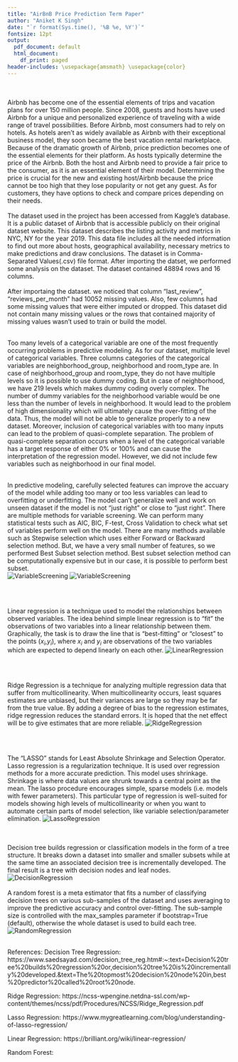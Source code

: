 ```yaml
---
title: "AirBnB Price Prediction Term Paper"
author: "Aniket K Singh"
date: "`r format(Sys.time(), '%B %e, %Y')`"
fontsize: 12pt
output:
  pdf_document: default
  html_document:
    df_print: paged
header-includes: \usepackage{amsmath} \usepackage{color}
---
```


\begin{Large}
Airbnb Price Prediction
\end{Large}
\
\begin{Large}
1. Introduction
\end{Large}
\
  Airbnb has become one of the essential elements of trips and vacation plans for over 150 million people. Since 2008, guests and hosts have used Airbnb for a unique and personalized experience of traveling with a wide range of travel possibilities. 
Before Airbnb, most consumers had to rely on hotels. As hotels aren't as widely available as Airbnb with their exceptional business model, they soon became the best vacation rental marketplace. \
Because of the dramatic growth of Airbnb, price prediction becomes one of the essential elements for their platform. As hosts typically determine the price of the Airbnb. Both the host and Airbnb need to provide a fair price to the consumer, as it is an essential element of their model. Determining the price is crucial for the new and existing host/Airbnb because the price cannot be too high that they lose popularity or not get any guest. As for customers, they have options to check and compare prices depending on their needs. 
\
\begin{Large}
2.	Data Preparation
\end{Large}
\
  The dataset used in the project has been accessed from Kaggle's database. It is a public dataset of Airbnb that is accessible publicly on their original dataset website. This dataset describes the listing activity and metrics in NYC, NY for the year 2019. This data file includes all the needed information to find out more about hosts, geographical availability, necessary metrics to make predictions and draw conclusions. The dataset is in Comma-Separated Values(.csv) file format. After importing the datset, we performed some analysis on the dataset. The dataset contained 48894 rows and 16 columns. 
\
\begin{Large}
2.1. Handling Missing Values
\end{Large}
\
  After importaing the dataset. we noticed that column "last_review", "reviews_per_month" had 10052 missing values. Also, few columns had some missing values that were either imputed or dropped. This dataset did not contain many missing values or the rows that contained majority of missing values wasn't used to train or build the model. 
\
\begin{Large}
2.2. Dealing with categorical inputs:
\end{Large}
\
  Too many levels of a categorical variable are one of the most frequently occurring problems in predictive modeling. As for our dataset, multiple level of categorical variables. Three columns categories of the categorical variables  are neighborhood_group, neighborhood and room_type are. In case of neighborhood_group and room_type, they do not have multiple levels so it is possible to use dummy coding. But in case of neighborhood, we have 219 levels which makes dummy coding overly complex. The number of dummy variables for the neighborhood variable would be one less than the number of levels in neighborhood. It would lead to the problem of high dimensionality which will ultimately cause the over-fitting of the data. Thus, the model will not be able to generalize properly to a new dataset. Moreover, inclusion of categorical variables with too many inputs can lead to the problem of quasi-complete separation. The problem of quasi-complete separation occurs when a level of the categorical variable has a target response of either 0% or 100% and can cause the interpretation of the regression model. However, we did not include few variables such as neighborhood in our final model. 
\

\begin{Large}
2.3. Variable screening: 
\end{Large}
\
  In predictive modeling, carefully selected features can improve the accuary of the model while adding too many or too less variables can lead to overfitting or underfitting. The model can't generalize well and work on unseen dataset if the model is not "just right" or close to "just right". There are multiple methods for variable screening. We can perform many statistical tests such as AIC, BIC, F-test, Cross Validation to check what set of variables perform well on the model. There are many methods available such as Stepwise selection which uses either Forward or Backward selection method. But, we have a very small number of features, so we performed Best Subset selection method. Best subset selection method can be computationally expensive but in our case, it is possible to perform best subset.  
![VariableScreening](~/AirBnbSeniorProject/images/variableBest.png)
![VariableScreening](~/AirBnbSeniorProject/images/plotAIC.png)
\

\
\begin{Large}
3. Models Used: 
\end{Large}
\
\begin{Large}
Linear Regression 
\end{Large}
  Linear regression is a technique used to model the relationships between observed variables. The idea behind simple linear regression is to "fit" the observations of two variables into a linear relationship between them. Graphically, the task is to draw the line that is "best-fitting" or "closest" to the points ($x_i$,$y_i$), where $x_i$ and $y_i$ are observations of the two variables which are expected to depend linearly on each other.
![LinearRegression](~/AirBnbSeniorProject/images/linear.png)

\
\begin{Large}
Ridge Regression 
\end{Large}
\
  Ridge Regression is a technique for analyzing multiple regression data that suffer from multicollinearity. When multicollinearity occurs, least squares estimates are unbiased, but their variances are large so they may be far from the true value. By adding a degree of bias to the regression estimates, ridge regression reduces the standard errors.
It is hoped that the net effect will be to give estimates that are more reliable.
![RidgeRegression](~/AirBnbSeniorProject/images/ridge.jpeg)

\
\begin{Large}
Lasso Regression 
\end{Large}
\
  The “LASSO” stands for Least Absolute Shrinkage and Selection Operator. Lasso regression is a regularization technique. It is used over regression methods for a more accurate prediction. This model uses shrinkage. Shrinkage is where data values are shrunk towards a central point as the mean. The lasso procedure encourages simple, sparse models (i.e. models with fewer parameters). This particular type of regression is well-suited for models showing high levels of multicollinearity or when you want to automate certain parts of model selection, like variable selection/parameter elimination.
![LassoRegression](~/AirBnbSeniorProject/images/lasso.png)

\
\begin{Large}
Decision Tree Regression 
\end{Large}
\
  Decision tree builds regression or classification models in the form of a tree structure. It breaks down a dataset into smaller and smaller subsets while at the same time an associated decision tree is incrementally developed. The final result is a tree with decision nodes and leaf nodes. 
\
![DecisionRegression](~/AirBnbSeniorProject/images/tree.png)
\
\begin{Large}
Random Forest Regression 
\end{Large}
\
A random forest is a meta estimator that fits a number of classifying decision trees on various sub-samples of the dataset and uses averaging to improve the predictive accuracy and control over-fitting. The sub-sample size is controlled with the max_samples parameter if bootstrap=True (default), otherwise the whole dataset is used to build each tree.
![RandomRegression](~/AirBnbSeniorProject/images/random.png)
\
\begin{Large}
3. Analysis/Result 
\end{Large}
\
\begin{Large}
3.1 The Linear Regression Model 
\end{Large}




















References: 
Decision Tree Regression: https://www.saedsayad.com/decision_tree_reg.htm#:~:text=Decision%20tree%20builds%20regression%20or,decision%20tree%20is%20incrementally%20developed.&text=The%20topmost%20decision%20node%20in,best%20predictor%20called%20root%20node.

Ridge Regression: 
https://ncss-wpengine.netdna-ssl.com/wp-content/themes/ncss/pdf/Procedures/NCSS/Ridge_Regression.pdf

Lasso Regression: 
https://www.mygreatlearning.com/blog/understanding-of-lasso-regression/

Linear Regression: 
https://brilliant.org/wiki/linear-regression/

Random Forest: 
